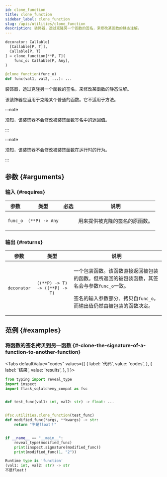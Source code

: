 ```yaml
---
id: clone_function
title: clone_function
sidebar_label: clone_function
slug: /apis/utilities/clone_function
description: 装饰器，透过克隆另一个函数的签名，来修改某函数的静态注解。
---
```





<APITopBar
  type="func"
  isPrivate={true}
  isDecorator={true}
  source="utilities.clone_function"
/>

```python
decorator: Callable[
  [Callable[P, T]],
  Callable[P, T]
] = clone_function[**P, T](
    func_o: Callable[P, Any],
)

@clone_function(func_o)
def func(val1, val2, ...): ...
```

装饰器，透过克隆另一个函数的签名，来修改某函数的静态注解。

该装饰器应当用于克隆某个普通的函数。它不适用于方法。

:::note

须知，该装饰器不会修改被装饰函数签名中的返回值。

:::

:::note

须知，该装饰器不会修改被装饰函数在运行时的行为。

:::

## 参数 {#arguments}

### 输入 {#requires}

|   参数   |      类型      |               必选                | <center>说明</center>                 |
| :------: | :------------: | :-------------------------------: | ------------------------------------- |
| `func_o` | `(**P) -> Any` | <InlineIcon icon={vsiCheckIcon}/> | <p>用来提供被克隆的签名的原函数。</p> |

### 输出 {#returns}

| 参数 | 类型 | <center>说明</center> |
| :---------: | :----------------------------------------------: | :----------------------------------------------------------------------------------------------------------------------------------------------------------------------------------------------------------------------------------------------------------------- |
| `decorator` | `((**P) -> T) -> ((**P) -> T)` | <p>一个包装函数。该函数直接返回被包装的函数。但所返回的被包装函数，其签名会与参数`func_o`一致。</p><p>签名的输入参数部分、拷贝自`func_o`，而输出值仍然由被包装的函数决定。</p> |


## 范例 {#examples}

### <IconObjType type="term"/> 将函数的签名拷贝到另一函数 {#-clone-the-signature-of-a-function-to-another-function}

<Tabs
  defaultValue="codes"
  values={[
    { label: '代码', value: 'codes', },
    { label: '结果', value: 'results', },
  ]
}>

<TabItem value="codes">

```python title="clone_signature_to_function.py" showLineNumbers
from typing import reveal_type
import inspect
import flask_sqlalchemy_compat as fsc


def test_func(val1: int, val2: str) -> float: ...


@fsc.utilities.clone_function(test_func)
def modified_func(*args, **kwargs) -> str:
    return "不是float！"


if __name__ == "__main__":
    reveal_type(modified_func)
    print(inspect.signature(modified_func))
    print(modified_func(1, "2"))
```

</TabItem>

<TabItem value="results">

```python
Runtime type is 'function'
(val1: int, val2: str) -> str
不是float！
```

</TabItem>

</Tabs>
